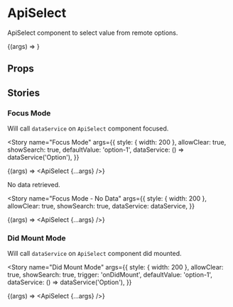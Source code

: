 

<Meta title="Example/ApiSelect" component={ApiSelect} />

# ApiSelect

<Description>ApiSelect component to select value from remote options.</Description>

<Canvas>
  <Story
    name="Search Mode"
    args={{
      style: { width: 200 },
      allowClear: true,
      trigger: 'onSearch',
      dataService: dataService,
    }}
  >
    {(args) => <ApiSelect {...args} />}
  </Story>
</Canvas>

## Props

<ArgsTable of={ApiSelect} />

## Stories

### Focus Mode

Will call `dataService` on `ApiSelect` component focused.

<Story
  name="Focus Mode"
  args={{
    style: { width: 200 },
    allowClear: true,
    showSearch: true,
    defaultValue: 'option-1',
    dataService: () => dataService('Option'),
  }}
>
  {(args) => <ApiSelect {...args} />}
</Story>

No data retrieved.

<Story
  name="Focus Mode - No Data"
  args={{
    style: { width: 200 },
    allowClear: true,
    showSearch: true,
    dataService: dataService,
  }}
>
  {(args) => <ApiSelect {...args} />}
</Story>

### Did Mount Mode

Will call `dataService` on `ApiSelect` component did mounted.

<Story
  name="Did Mount Mode"
  args={{
    style: { width: 200 },
    allowClear: true,
    showSearch: true,
    trigger: 'onDidMount',
    defaultValue: 'option-1',
    dataService: () => dataService('Option'),
  }}
>
  {(args) => <ApiSelect {...args} />}
</Story>
